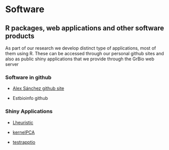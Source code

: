 # Software

## R packages, web applications and other software products

As part of our research we develop distinct type of applications, most of them using R. These can be accessed through our personal github sites and also as public shiny applications that we provide through the GrBio web server

### **Software in github**

-   [Alex Sánchez github site](https://github.com/alexsanchezpla/)

-   Estbioinfo github

### **Shiny Applications**

-   [Lheuristic](http://cinna.upc.edu:3838/alex/Lheuristic/)

-   [kernelPCA](http://cinna.upc.edu:3838/evegas/kernelPCA/)

-   [testrapptio](http://cinna.upc.edu:3838/sergicivit/testrapptio)

